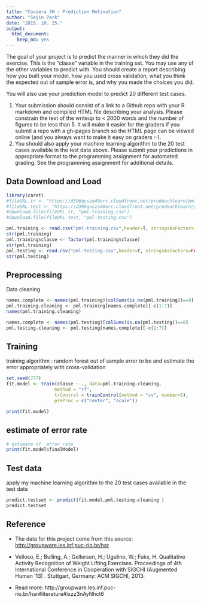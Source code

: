 ```yaml
---
title: "Cousera JH - Prediction Motivation"
author: "Sejin Park"
date: "2015. 10. 25."
output:
  html_document:
    keep_md: yes
---
```


The goal of your project is to predict the manner in which they did the exercise. This is the "classe" variable in the training set. You may use any of the other variables to predict with. You should create a report describing how you built your model, how you used cross validation, what you think the expected out of sample error is, and why you made the choices you did.

You will also use your prediction model to predict 20 different test cases.

1. Your submission should consist of a link to a Github repo with your R markdown and compiled HTML file describing your analysis. Please constrain the text of the writeup to < 2000 words and the number of figures to be less than 5. It will make it easier for the graders if you submit a repo with a gh-pages branch so the HTML page can be viewed online (and you always want to make it easy on graders :-).
2. You should also apply your machine learning algorithm to the 20 test cases available in the test data above. Please submit your predictions in appropriate format to the programming assignment for automated grading. See the programming assignment for additional details.


## Data Download and Load

```r
library(caret)
#fileURL.tr <- "https://d396qusza40orc.cloudfront.net/predmachlearn/pml-training.csv"
#fileURL.test <- "https://d396qusza40orc.cloudfront.net/predmachlearn/pml-testing.csv"
#download.file(fileURL.tr, "pml-training.csv")
#download.file(fileURL.test, "pml-testing.csv")

pml.training <- read.csv("pml-training.csv",header=T, stringsAsFactors=FALSE,na.strings= c("NA",""," ","#DIV/0!"))
str(pml.training)
pml.training$classe <- factor(pml.training$classe)
str(pml.training)
pml.testing <- read.csv("pml-testing.csv",header=T, stringsAsFactors=FALSE,na.strings= c("NA",""," ","#DIV/0!"))
str(pml.testing)
```


## Preprocessing
Data cleaning
```r
names.complete <- names(pml.training)[colSums(is.na(pml.training))==0]
pml.training.cleaning <- pml.training[names.complete][-c(1:7)]
names(pml.training.cleaning)

names.complete <- names(pml.testing)[colSums(is.na(pml.testing))==0]
pml.testing.cleaning <- pml.testing[names.complete][-c(1:7)]
```


## Training

training algorithm : random forest 
out of sample error to be and estimate the error appropriately with cross-validation
```r
set.seed(777)
fit.model <- train(classe ~ ., data=pml.training.cleaning,
                  method = "rf",
                  trControl = trainControl(method = "cv", number=5),
                  preProc = c("center", "scale"))

print(fit.model)
```

## estimate of  error rate
```r
# estimate of  error rate
print(fit.model$finalModel)
```


## Test data
apply my machine learning algorithm to the 20 test cases available in the test data

```r
predict.testset <- predict(fit.model,pml.testing.cleaning )
predict.testset
```


## Reference

* The data for this project come from this source: <http://groupware.les.inf.puc-rio.br/har>

* Velloso, E.; Bulling, A.; Gellersen, H.; Ugulino, W.; Fuks, H. Qualitative Activity Recognition of Weight Lifting Exercises. Proceedings of 4th International Conference in Cooperation with SIGCHI (Augmented Human '13) . Stuttgart, Germany: ACM SIGCHI, 2013.

* Read more: http://groupware.les.inf.puc-rio.br/har#literature#ixzz3nAyNhct6
